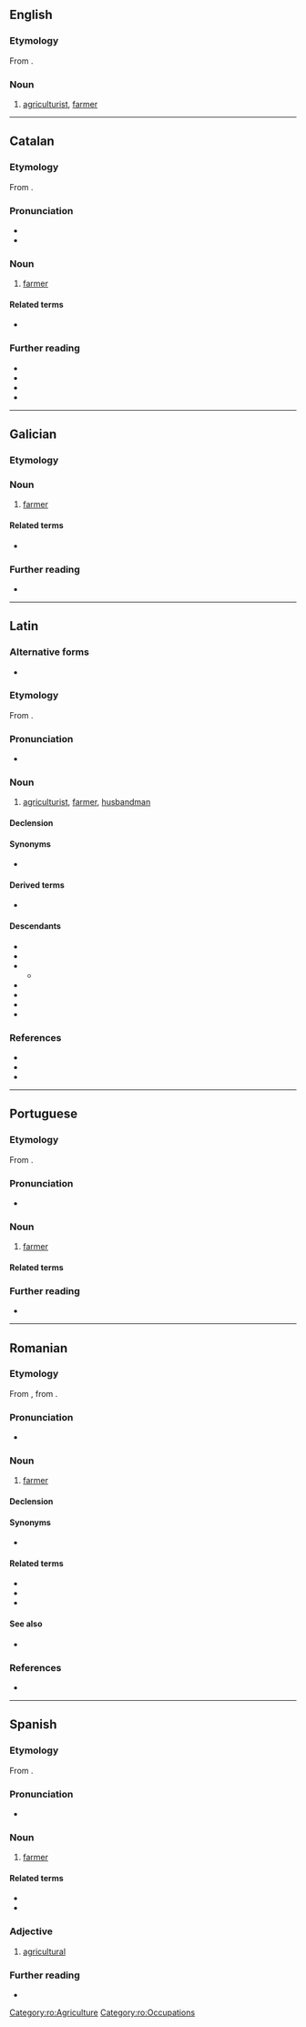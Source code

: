 {{also|agricultôr|agricultör}}
==English==

===Etymology===
From {{bor|en|la|agricultor}}.

===Noun===
{{en-noun}}

# {{lb|en|archaic}} [[agriculturist]], [[farmer]]

----

==Catalan==

===Etymology===
From {{der|ca|la|agricultor}}.

===Pronunciation===
* {{ca-IPA}}
* {{rhymes|ca|oɾ}}

===Noun===
{{ca-noun|m|f=agricultora}}

# [[farmer]]

====Related terms====
* {{l|ca|agricultura}}

===Further reading===
* {{R:IEC2}}
* {{R:GDLC}}
* {{R:DNV}}
* {{R:DCVB}}

{{c|ca|Agriculture|Occupations}}

----

==Galician==

===Etymology===
{{rfe|gl|Borrowed from {{bor|gl|la|agricultor}}?}}

===Noun===
{{gl-noun|m|agricultores}}

# [[farmer]]

====Related terms====
* {{l|gl|agricultura}}

===Further reading===
* {{R:gl:DRAG}}

{{c|gl|Agriculture|Occupations}}

----

==Latin==

===Alternative forms===
* {{alt|la|agrī cultor}}

===Etymology===
From {{com|la|agrī|cultor|t1=of the field|pos1=genitive singular of {{m|la|ager}}|t2=cultivator}}.

===Pronunciation===
* {{la-IPA}}

===Noun===
{{la-noun|agricultor<3>}}

# [[agriculturist]], [[farmer]], [[husbandman]]

====Declension====
{{la-ndecl|agricultor<3>}}

====Synonyms====
* {{s|farmer}} {{l|la|agricola}}

====Derived terms====
* {{l|la|agricultōrius}} {{q|[[New Latin]]}}

====Descendants====
{{top3}}
* {{desc|ca|agricultor}}
* {{desc|en|agricultor}}
* {{desc|fr|agriculteur}}
** {{desc|ro|agricultor|bor=1}}
* {{desc|gl|agricultor}}
* {{desc|it|agricoltore}}
* {{desc|pt|agricultor}}
* {{desc|es|agricultor}}
{{bottom}}

===References===
* {{R:L&S|agrĭcultor|agricultor}}
* {{R:Gaffiot|agrī cultŏr|agri_cultor|91/3}}
* {{R:OLD|1|agricultor|91/1}}
{{C|la|Agriculture}}

----

==Portuguese==

===Etymology===
From {{bor|pt|la|agricultor}}.

===Pronunciation===
{{pt-IPA|agricultôr}}
* {{hyph|pt|a|gri|cul|tor}}

===Noun===
{{pt-noun|m|es|agricultora|f=agricultora|old=1}}

# [[farmer]]
#: {{syn|pt|camponês|lavrador|fazendeiro|q3=Brazil|farmeiro|q4=Mozambique}}

====Related terms====
{{col4|pt
|agrícola
|agricultura
|agriculturismo
|agro-
}}

===Further reading===
* {{R:pt:Priberam}}

{{C|pt|Agriculture|Occupations}}

----

==Romanian==

===Etymology===
From {{bor|ro|fr|agriculteur}}, from {{der|ro|la|agricultor}}.

===Pronunciation===
* {{IPA|ro|/a.ɡri.kulˈtor/}}

===Noun===
{{ro-noun|m|agricultori|f=agricultoare}}

# [[farmer]]

====Declension====
{{ro-noun-m}}

====Synonyms====
* {{l|ro|plugar}}

====Related terms====
* {{l|ro|agricol}}
* {{l|ro|agricoliza}}
* {{l|ro|agricultură}}

====See also====
* {{l|ro|țăran}}

===References===
* {{R:DEX}}

[[Category:ro:Agriculture]]
[[Category:ro:Occupations]]

----

==Spanish==

===Etymology===
From {{bor|es|la|agricultor}}.

===Pronunciation===
{{es-IPA}}
* {{rhymes|es|oɾ|s=4}}

===Noun===
{{es-noun|m|f=+}}

# [[farmer]]

====Related terms====
* {{l|es|agrícola}}
* {{l|es|agricultura}}

===Adjective===
{{es-adj}}

# [[agricultural]]

===Further reading===
* {{R:es:DRAE}}

{{C|es|Agriculture|Occupations}}